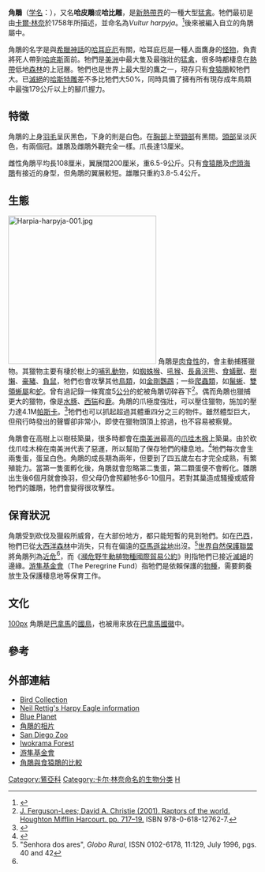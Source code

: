 {{noteTA|G1=Unit|T=zh-hans:角雕;zh-hant:角鵰|1=zh-hans:角雕;zh-hant:角鵰}}
{{speciesbox
| fossil_range = {{fossilrange|全新世|0|[[全新世|全新世]]|ref=<ref>{{cite journal|last1=Bishop|first1=K. J.|last2=Wake|first2=T .A.|last3=Blake|first3=M.|year=2018|title=Early Formative Period Bird Exploitation at Paso de la Amada, Mexico|journal=''Latin American Antiquity''|issn=2325-5080|volume=29|issue=2|pages=311-330|doi=10.1017/laq.2018.3}}</ref>}}
| image = Harpia harpyja 001 800.jpg
| status = NT
| status_system = IUCN3.1
| status_ref = <ref name=IUCN>BirdLife International. (2017). ''Harpia harpyja''. The IUCN Red List of Threatened Species {{doi|10.2305/IUCN.UK.2017-1.RLTS.T22695998A110872388.en}}</ref>
| display_parents = 2
| genus = Harpia
| parent_authority = [[路易·讓·皮埃爾·維埃約|Vieillot]], 1816
| species = harpyja
| authority = ([[Carl_Linnaeus|Linnaeus]], 1758)
| range_map = Harpy Eagle Range.svg
| range_map_caption = 角鵰的分布範圍由墨西哥至巴西<ref name="avesderapinabrasil">{{cite web|url=http://www.avesderapinabrasil.com/harpia_harpyja.htm|title=Aves de Rapina BR | Gavião-Real (''Harpia harpyja'')|publisher=avesderapinabrasil.com|accessdate=2014-01-25|archive-date=2014-01-10|archive-url=https://web.archive.org/web/20140110031239/http://www.avesderapinabrasil.com/harpia_harpyja.htm|dead-url=no}}</ref>及阿根廷北部。
| synonyms = ''Vultur harpyja'' {{small|Linnaeus, 1758}}
}}

'''角鵰'''（[[学名|学名]]：''{{lang|la|Harpia harpyja}}''），又名'''哈皮鵰'''或'''哈比雕'''，是[[新熱帶界|新熱帶界]]的一種大型[[猛禽|猛禽]]。牠們最初是由[[卡爾·林奈|卡爾·林奈]]於1758年所描述，並命名為''Vultur harpyja''。<ref>{{la icon}}{{cite book en|last=Linnaeus|first=C|title=Systema naturae per regna tria naturae, secundum classes, ordines, genera, species, cum characteribus, differentiis, synonymis, locis. Tomus I. Editio decima, reformata.|publisher=Holmiae. (Laurentii Salvii).|date=1758|quote=V. occipite subcristato.|page=86}}</ref>後來被編入自立的角鵰屬中。

角鵰的名字是與[[希臘神話|希臘神話]]的[[哈耳庇厄|哈耳庇厄]]有關，哈耳庇厄是一種人面鷹身的[[怪物|怪物]]，負責將死人帶到[[哈底斯|哈底斯]]面前。牠們是[[美洲|美洲]]中最大隻及最強壯的[[猛禽|猛禽]]，很多時都棲息在[[熱帶|熱帶]]低地[[森林|森林]]的上冠層。牠們也是世界上最大型的鷹之一，現存只有[[食猿鵰|食猿鵰]]較牠們大。已[[滅絕|滅絕]]的[[哈斯特雕|哈斯特雕]]差不多比牠們大50%，同時具備了擁有所有現存成年鳥類中最強179公斤以上的腳爪握力。

== 特徵 ==
角鵰的上身[[羽毛|羽毛]]呈灰黑色，下身的則是白色。在[[胸部|胸部]]上至[[頸部|頸部]]有黑間。[[頭部|頭部]]呈淡灰色，有兩個冠。雄鵰及雌鵰外觀完全一樣。爪長達13厘米。

雌性角鵰平均長108厘米，翼展闊200厘米，重6.5-9公斤。只有[[食猿鵰|食猿鵰]]及[[虎頭海鵰|虎頭海鵰]]有接近的身型，但角鵰的翼展較短。雄雕只重約3.8-5.4公斤。

== 生態 ==
[[File:Harpia-harpyja-001.jpg|300px]]
角鵰是[[肉食性|肉食性]]的，會主動捕獲獵物。其獵物主要有棲於樹上的[[哺乳動物|哺乳動物]]，如[[蜘蛛猴|蜘蛛猴]]、[[吼猴|吼猴]]、[[長鼻浣熊|長鼻浣熊]]、[[食蟻獸|食蟻獸]]、[[樹懶|樹懶]]、[[豪豬|豪豬]]、[[負鼠|負鼠]]，牠們也會攻擊其他[[鳥類|鳥類]]，如[[金剛鸚鵡|金剛鸚鵡]]；一些[[爬蟲類|爬蟲類]]，如[[鬣蜥|鬣蜥]]、[[雙領蜥屬|雙領蜥屬]]和[[蛇|蛇]]。曾有過記錄一條寬度5[[公分|公分]]的蛇被角鵰切碎吞下<ref>[https://books.google.com.tw/books?id=hlIztc05HTQC&pg=PA717&redir_esc=y#v=onepage&q&f=false J. Ferguson-Lees; David A. Christie (2001). Raptors of the world. Houghton Mifflin Harcourt. pp. 717–19.] {{Wayback|url=https://books.google.com.tw/books?id=hlIztc05HTQC&pg=PA717&redir_esc=y#v=onepage&q&f=false |date=20190610152831 }} ISBN 978-0-618-12762-7.</ref>。偶而角鵰也獵捕更大的獵物，像是[[水豚|水豚]]、[[西猯|西猯]]和[[鹿|鹿]]。角鵰的爪極度強壯，可以壓住獵物，施加的壓力達4.1M[[帕斯卡|帕斯卡]]。<ref>{{cite web |url=http://www.disclose.tv/action/viewvideo/9911/Giant_Harpy_Eagle_grabs_the_Sloth/ |title=Giant Harpy Eagle grabs the Sloth Video |publisher=Disclose.tv |date= |accessdate=2009-01-12 |archive-date=2016-03-03 |archive-url=https://web.archive.org/web/20160303202315/http://www.disclose.tv/action/viewvideo/9911/Giant_Harpy_Eagle_grabs_the_Sloth/ |dead-url=no }}</ref>牠們也可以抓起超過其體重四分之三的物件。雖然體型巨大，但飛行時發出的聲響卻非常小，即使在獵物頭頂上掠過，也不容易被察覺。

角鵰會在高樹上以樹枝築巢，很多時都會在[[南美洲|南美洲]]最高的[[爪哇木棉|爪哇木棉]]上築巢。由於砍伐爪哇木棉在南美洲代表了惡運，所以幫助了保存牠們的棲息地。<ref>{{Cite book en|author=Piper, Ross|year=2007|title=Extraordinary Animals: An Encyclopedia of Curious and Unusual Animals|publisher=Greenwood Press}}</ref>牠們每次會生兩隻蛋，蛋呈白色。角鵰的成長期為兩年，但要到了四五歲左右才完全成熟，有繁殖能力。當第一隻蛋孵化後，角鵰就會忽略第二隻蛋，第二顆蛋便不會孵化。雛鵰出生後6個月就會換羽，但父母仍會照顧牠多6-10個月。若對其巢造成騷擾或威脅牠們的雛鵰，牠們會變得很攻擊性。

== 保育狀況 ==
角鵰受到砍伐及獵殺所威脅，在大部份地方，都只能短暫的見到牠們。如在[[巴西|巴西]]，牠們已從[[大西洋沿岸森林|大西洋森林]]中消失，只有在偏遠的[[亞馬遜盆地|亞馬遜盆地]]出沒。<ref>"Senhora dos ares", ''Globo Rural'', ISSN 0102-6178, 11:129, July 1996, pgs. 40 and 42</ref>[[世界自然保護聯盟|世界自然保護聯盟]]將角鵰列為[[近危|近危]]<ref name=IUCN/>，而《[[瀕危野生動植物種國際貿易公約|瀕危野生動植物種國際貿易公約]]》則指牠們已接近[[滅絕|滅絕]]的邊緣。[[游隼基金會|游隼基金會]]（The Peregrine Fund）指牠們是依賴保護的[[物種|物種]]，需要飼養放生及保護棲息地等保育工作。

== 文化 ==
[[檔案:Coat_of_arms_of_Panama.svg|100px]]
角鵰是[[巴拿馬|巴拿馬]]的[[國鳥|國鳥]]，也被用來放在[[巴拿馬國徽|巴拿馬國徽]]中。

== 參考 ==
{{reflist}}

== 外部連結 ==
{{commons category|Harpia harpyja}}
* [http://ibc.lynxeds.com/species/harpy-eagle-Internet Bird Collection]
* [http://www.neilrettigproductions.com/ Neil Rettig's Harpy Eagle information] {{Wayback|url=http://www.neilrettigproductions.com/ |date=20210117025924 }}
* [https://web.archive.org/web/20090428050809/http://www.blueplanetbiomes.org/rnfrst_animal_page.htm Blue Planet]
* [https://web.archive.org/web/20090226033503/http://www.tropicalbirding.com/tripReports/TR_venezuela_dec05/harpyeagleadult.jpg 角鵰的相片]
* [http://www.sandiegozoo.org/animalbytes/t-harpy_eagle.html San Diego Zoo] {{Wayback|url=http://www.sandiegozoo.org/animalbytes/t-harpy_eagle.html |date=20071013113849 }}
* [http://www.iwokrama.org/forest/animals/harpyeagle.htm Iwokrama Forest] {{Wayback|url=http://www.iwokrama.org/forest/animals/harpyeagle.htm |date=20080724164451 }}
* [https://web.archive.org/web/20090430182556/http://www.peregrinefund.org/explore_raptors/eagles/harpyeag.html 游隼基金會]
* [http://www.haribon.org.ph/?q=node/view/117 角鵰與食猿鵰的比較] {{Wayback|url=http://www.haribon.org.ph/?q=node%2Fview%2F117 |date=20210126121530 }}
{{Taxonbar|from=Q53745}}

[[Category:鵟亞科|Category:鵟亞科]]
[[Category:卡尔·林奈命名的生物分类|Category:卡尔·林奈命名的生物分类]]
[[Category:1758年描述的鳥類|H]]
